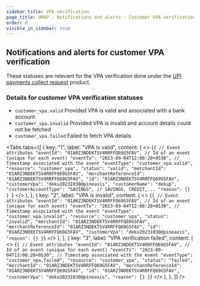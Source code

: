 ```yaml
---
sidebar_title: VPA verification
page_title: UMAP - Notifications and alerts - Customer VPA verification
order: 6
visible_in_sidebar: true
---
```


## Notifications and alerts for customer VPA verification

These statuses are relevant for the VPA verification done under the <a href="/payments/umap/payments/collect" target="_self">UPI payments collect request</a> product.

### Details for customer VPA verification statuses

<Text>
  <ul>
    <li>
      <code>customer_vpa.valid</code>&nbsp;Provided VPA is valid and associated
      with a bank account
    </li>
    <li>
      <code>customer_vpa.invalid</code>&nbsp;Provided VPA is invalid and account
      details could not be fetched
    </li>
    <li>
      <code>customer_vpa.failed</code>&nbsp;Failed to fetch VPA details
    </li>
  </ul>
</Text>

<Tabs
  tabs={[
    {
      key: "1",
      label: "VPA is valid",
      content: (
        <>
          <CodeBlockWithCopy language="json">
            {`{
   // Event attributes
   "eventId": "01ARZ3NDEKTSV4RRFFQ69G5FAV", // Id of an event (unique for each event)
   "eventTs": "2023-09-04T12:08:20+0530", // Timestamp associated with the event
   "eventType": "customer_vpa.valid",
   "resource": "customer_vpa",
   "status": "valid",
   "merchantId": "01ARZ3NDEKTSV4RRFFQ69G5FAV",
   "merchantReferenceId": "01ARZ3NDEKTSV4RRFFQ69G5FAV",
   "id": "01ARZ3NDEKTSV4RRFFQ69G5FAV",
   "customerVpa": "deku20231030@pineaxis",
   "customerName": "dekup",
   "customerAccountType": "SAVINGS", // SAVINGS, CREDIT,...
   "reason": {}
}
`}
          </CodeBlockWithCopy>
        </>
      ),
    },
    {
      key: "2",
      label: "VPA is invalid",
      content: (
        <>
          <CodeBlockWithCopy language="json">
            {`{
   // Event attributes
   "eventId": "01ARZ3NDEKTSV4RRFFQ69G5FAV", // Id of an event (unique for each event)
   "eventTs": "2023-09-04T12:08:20+0530", // Timestamp associated with the event
   "eventType": "customer_vpa.invalid",
   "resource": "customer_vpa",
   "status": "invalid",
   "merchantId": "01ARZ3NDEKTSV4RRFFQ69G5FAV",
   "merchantReferenceId": "01ARZ3NDEKTSV4RRFFQ69G5FAV",
   "id": "01ARZ3NDEKTSV4RRFFQ69G5FAV",
   "customerVpa": "deku20231030@pineaxis",
   "reason": {}
}`}
          </CodeBlockWithCopy>
        </>
      ),
    },
    {
      key: "3",
      label: "VPA verification failed",
      content: (
        <>
          <CodeBlockWithCopy language="json">
            {`{
   // Event attributes
   "eventId": "01ARZ3NDEKTSV4RRFFQ69G5FAV", // Id of an event (unique for each event)
   "eventTs": "2023-09-04T12:08:20+0530", // Timestamp associated with the event
   "eventType": "customer_vpa.failed",
   "resource": "customer_vpa",
   "status": "failed",
   "merchantId": "01ARZ3NDEKTSV4RRFFQ69G5FAV",
   "merchantReferenceId": "01ARZ3NDEKTSV4RRFFQ69G5FAV",
   "id": "01ARZ3NDEKTSV4RRFFQ69G5FAV",
   "customerVpa": "deku20231030@pineaxis",
   "reason": {}
}`}
          </CodeBlockWithCopy>
        </>
      ),
    },
  ]}
/>
